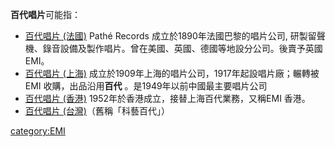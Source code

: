 '''百代唱片'''可能指：
*[[百代唱片_(法國)|百代唱片 (法國)]] Pathé Records 成立於1890年法國巴黎的唱片公司, 研製留聲機、錄音設備及製作唱片。曾在美國、英國、德國等地設分公司。後賣予英國EMI。
*[[百代唱片_(上海)|百代唱片 (上海)]] 成立於1909年上海的唱片公司，1917年起設唱片廠；輾轉被EMI 收購，出品沿用'''百代''' 。是1949年以前中國最主要唱片公司
*[[百代唱片_(香港)|百代唱片 (香港)]] 1952年於香港成立，接替上海百代業務，又稱EMI 香港。
*[[百代唱片_(台灣)|百代唱片 (台灣)]]（舊稱「科藝百代」）

{{消歧義|BDCP|cat=四字組織機構消歧義}}
[[category:EMI|category:EMI]]